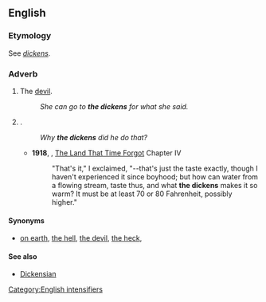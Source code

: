 ==English==
===Etymology===
See ''[[dickens]]''.

===Adverb===
{{en-interj|pos=[[the]] [[dickens]]}}

# {{euphemism}} The [[devil]].
#:''She can go to '''the dickens''' for what she said.''
# {{non-gloss definition|Used as an intensifier}}.
#: ''Why '''the dickens''' did he do that?''
#*'''1918''', {{w|Edgar Rice Burroughs}}, [[w:The Land That Time Forgot (novel)|The Land That Time Forgot]] Chapter IV
#*:"That's it," I exclaimed, "--that's just the taste exactly, though I haven't experienced it since boyhood; but how can water from a flowing stream, taste thus, and what '''the dickens''' makes it so warm? It must be at least 70 or 80 Fahrenheit, possibly higher."

====Synonyms====
* {{sense|intensifier}} [[on earth]], [[the hell]], [[the devil]], [[the heck]],

====See also====
* [[Dickensian]]

[[Category:English intensifiers]]